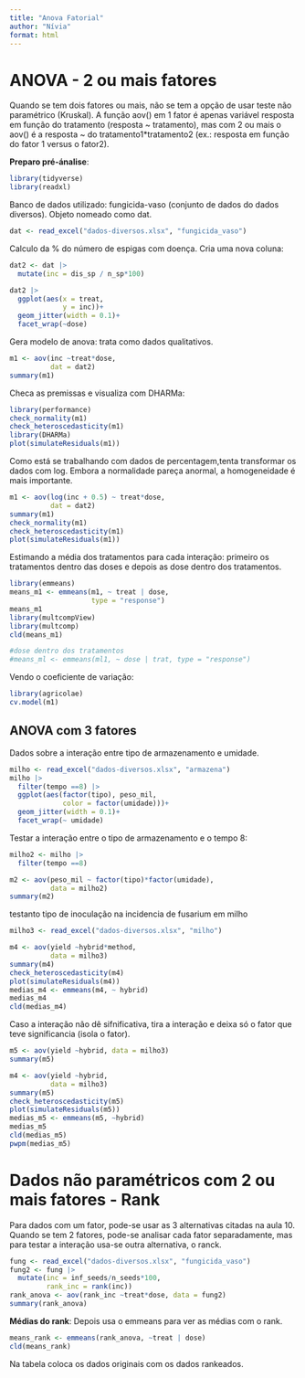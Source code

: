 ```yaml
---
title: "Anova Fatorial"
author: "Nívia"
format: html
---
```


# ANOVA - 2 ou mais fatores

Quando se tem dois fatores ou mais, não se tem a opção de usar teste não paramétrico (Kruskal). A função aov() em 1 fator é apenas variável resposta em função do tratamento (resposta \~ tratamento), mas com 2 ou mais o aov() é a resposta \~ do tratamento1\*tratamento2 (ex.: resposta em função do fator 1 versus o fator2).

**Preparo pré-ánalise**:

```r
library(tidyverse)
library(readxl)
```

Banco de dados utilizado: fungicida-vaso (conjunto de dados do dados diversos). Objeto nomeado como dat.

```r
dat <- read_excel("dados-diversos.xlsx", "fungicida_vaso")
```

Calculo da % do número de espigas com doença. Cria uma nova coluna:

```r
dat2 <- dat |>
  mutate(inc = dis_sp / n_sp*100)

dat2 |>
  ggplot(aes(x = treat,
             y = inc))+
  geom_jitter(width = 0.1)+
  facet_wrap(~dose)

```

Gera modelo de anova: trata como dados qualitativos.

```r
m1 <- aov(inc ~treat*dose, 
          dat = dat2)
summary(m1)
```

Checa as premissas e visualiza com DHARMa:

```r
library(performance)
check_normality(m1)
check_heteroscedasticity(m1)
library(DHARMa)
plot(simulateResiduals(m1))
```

Como está se trabalhando com dados de percentagem,tenta transformar os dados com log. Embora a normalidade pareça anormal, a homogeneidade é mais importante.

```r
m1 <- aov(log(inc + 0.5) ~ treat*dose, 
          dat = dat2)
summary(m1)
check_normality(m1)
check_heteroscedasticity(m1)
plot(simulateResiduals(m1))
```

Estimando a média dos tratamentos para cada interação: primeiro os tratamentos dentro das doses e depois as dose dentro dos tratamentos.

```r
library(emmeans)
means_m1 <- emmeans(m1, ~ treat | dose,
                    type = "response")
means_m1
library(multcompView)
library(multcomp)
cld(means_m1)

#dose dentro dos tratamentos 
#means_ml <- emmeans(ml1, ~ dose | trat, type = "response")
```

Vendo o coeficiente de variação:

```r
library(agricolae)
cv.model(m1)
```

## ANOVA com 3 fatores

Dados sobre a interação entre tipo de armazenamento e umidade.

```r
milho <- read_excel("dados-diversos.xlsx", "armazena")
milho |>
  filter(tempo ==8) |>
  ggplot(aes(factor(tipo), peso_mil,
             color = factor(umidade)))+
  geom_jitter(width = 0.1)+
  facet_wrap(~ umidade)
```

Testar a interação entre o tipo de armazenamento e o tempo 8:

```r
milho2 <- milho |>
  filter(tempo ==8)

m2 <- aov(peso_mil ~ factor(tipo)*factor(umidade),
          data = milho2)
summary(m2)
```

testanto tipo de inoculação na incidencia de fusarium em milho

```r
milho3 <- read_excel("dados-diversos.xlsx", "milho")

m4 <- aov(yield ~hybrid*method,
          data = milho3)
summary(m4)
check_heteroscedasticity(m4)
plot(simulateResiduals(m4))
medias_m4 <- emmeans(m4, ~ hybrid)
medias_m4
cld(medias_m4)
```

Caso a interação não dê sifnificativa, tira a interação e deixa só o fator que teve significancia (isola o fator).

```r
m5 <- aov(yield ~hybrid, data = milho3)
summary(m5)

m4 <- aov(yield ~hybrid,
          data = milho3)
summary(m5)
check_heteroscedasticity(m5)
plot(simulateResiduals(m5))
medias_m5 <- emmeans(m5, ~hybrid)
medias_m5
cld(medias_m5)
pwpm(medias_m5)
```

# Dados não paramétricos com 2 ou mais fatores - Rank

Para dados com um fator, pode-se usar as 3 alternativas citadas na aula 10. Quando se tem 2 fatores, pode-se analisar cada fator separadamente, mas para testar a interação usa-se outra alternativa, o ranck.

```r
fung <- read_excel("dados-diversos.xlsx", "fungicida_vaso")
fung2 <- fung |>
  mutate(inc = inf_seeds/n_seeds*100,
         rank_inc = rank(inc))
rank_anova <- aov(rank_inc ~treat*dose, data = fung2)
summary(rank_anova)
```

**Médias do rank**:
Depois usa o emmeans para ver as médias com o rank.
```r
means_rank <- emmeans(rank_anova, ~treat | dose)
cld(means_rank)
```

Na tabela coloca os dados originais com os dados rankeados.
